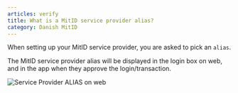 ```yaml
---
articles: verify
title: What is a MitID service provider alias?
category: Danish MitID
---
```


When setting up your MitID service provider, you are asked to pick an `alias`.

The MitID service provider alias will be displayed in the login box on web, and in the app when they approve the login/transaction.

![Service Provider ALIAS on web](./images/service-provider-alias-web.png)
